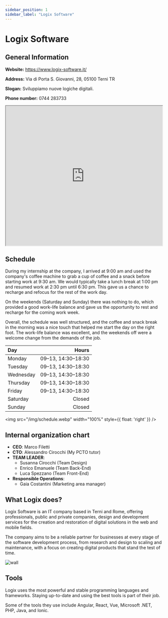 ```yaml
---
sidebar_position: 1
sidebar_label: "Logix Software"
---
```


# Logix Software 

## General Information
**Website:** https://www.logix-software.it/ 

**Address:** Via di Porta S. Giovanni, 28, 05100 Terni TR

**Slogan:** Sviluppiamo nuove logiche digitali.

**Phone number:** 0744 283733

<iframe src="https://www.google.com/maps/embed?pb=!1m18!1m12!1m3!1d2938.5628235176873!2d12.650581976759216!3d42.56457502215536!2m3!1f0!2f0!3f0!3m2!1i1024!2i768!4f13.1!3m3!1m2!1s0x132efb68367ea201%3A0x4e9b61976b38325d!2sLogix%20Software!5e0!3m2!1sit!2sit!4v1682413717324!5m2!1sit!2sit" width="100%" height="450" allowfullscreen="" loading="lazy" referrerpolicy="no-referrer-when-downgrade"></iframe>

## Schedule
During my internship at the company, I arrived at 9:00 am and used the company's coffee machine to grab a cup of coffee and a snack before starting work at 9:30 am. We would typically take a lunch break at 1:00 pm and resumed work at 2:30 pm until 6:30 pm. This gave us a chance to recharge and refocus for the rest of the work day.

On the weekends (Saturday and Sunday) there was nothing to do, which provided a good work-life balance and gave us the opportunity to rest and recharge for the coming work week.

Overall, the schedule was well structured, and the coffee and snack break in the morning was a nice touch that helped me start the day on the right foot. The work-life balance was excellent, and the weekends off were a welcome change from the demands of the job.

<div style={{ display : 'flex' }}>

<div style={{ flex : '1' }}>        

|   Day |      Hours      |
|:-|-:|
| Monday | 09–13, 14:30–18:30 | 
| Tuesday | 09–13, 14:30–18:30 | 
| Wednesday | 09–13, 14:30–18:30 | 
| Thursday | 09–13, 14:30–18:30 | 
| Friday | 09–13, 14:30–18:30 | 
| Saturday | Closed | 
| Sunday | Closed | 

</div>        

<div style={{ flex : '1' }}>        

<img src="/img/schedule.webp" width="100%" style={{ float: 'right' }} />

</div>        

</div>

## Internal organization chart
- **CEO**: Marco Filetti
- **CTO**: Alessandro Cirocchi (My PCTO tutor)
- **TEAM LEADER**: 
    - Susanna Cirocchi (Team Design) 
    - Enrico Emanuele (Team Back-End) 
    - Luca Spezzano (Team Front-End)
- **Responsible Operations**: 
    - Gaia Costantini (Marketing area manager)


## What Logix does?
Logix Software is an IT company based in Terni and Rome, offering professionals, public and private companies, design and development services for the creation and restoration of digital solutions in the web and mobile fields.

The company aims to be a reliable partner for businesses at every stage of the software development process, from research and design to scaling and maintenance, with a focus on creating digital products that stand the test of time.

![wall](/img/wall.jpg)

## Tools
Logix uses the most powerful and stable programming languages and frameworks. Staying up-to-date and using the best tools is part of their job.

Some of the tools they use include Angular, React, Vue, Microsoft .NET, PHP, Java, and Ionic.

